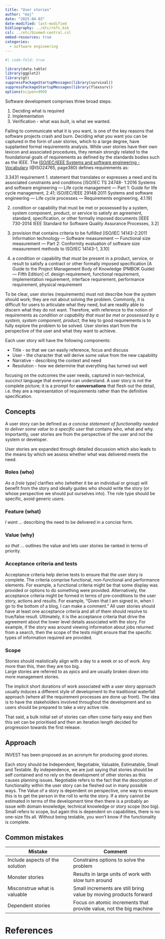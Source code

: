 ```yaml
---
title: "User stories"
author: "maj"
date: "2025-04-03"
date-modified: last-modified
bibliography: ../etc/refs.bib
csl: ../etc/biomed-central.csl
embed-resources: true
categories:
  - software engineering
---
```


```r
#| code-fold: true

library(data.table)
library(ggplot2)
library(gt)
suppressPackageStartupMessages(library(survival))
suppressPackageStartupMessages(library(flexsurv))
options(scipen=999)
```


Software development comprises three broad steps:

1. Deciding what is required
2. Implementation
3. Verification - what was built, is what we wanted.

Failing to communicate what it is you want, is one of the key reasons that software projects crash and burn.
Deciding what you want you can be captured in the form of user stories, which to a large degree, have supplanted formal requirements analysis.
While user stories have their own lexicon and associated procedures, they remain strongly related to the foundational goals of requirements as defined by the standards bodies such as the IEEE.
The [ISO/IEC/IEEE Systems and software engineering - Vocabulary](https://standards.ieee.org/ieee/24765/6800/) (@ISO24765, page380) defines requirements as:

3.3431 requirement
1. statement that translates or expresses a need and its associated constraints and conditions [ISO/IEC TS 24748- 1:2016 Systems and software engineering — Life cycle management — Part 1: Guide for life cycle management, 2.41; ISO/IEC/IEEE 29148:2011 Systems and software engineering — Life cycle processes — Requirements engineering, 4.1.19] 

2. condition or capability that must be met or possessed by a system, system component, product, or service to satisfy an agreement, standard, specification, or other formally imposed documents [IEEE 730-2014 IEEE Standard for Software Quality Assurance Processes, 3.2] 

3. provision that contains criteria to be fulfilled [ISO/IEC 14143-2:2011 Information technology — Software measurement — Functional size measurement — Part 2: Conformity evaluation of software size measurement methods to ISO/IEC 14143-1, 3.10] 

4. a condition or capability that must be present in a product, service, or result to satisfy a contract or other formally imposed specification [A Guide to the Project Management Body of Knowledge (PMBOK Guide) — Fifth Edition]
cf. design requirement, functional requirement, implementation requirement, interface requirement, performance requirement, physical requirement

To be clear, user stories (requirements) must not describe how the system should work; they are not about solving the problem.
Commonly, it is difficult for users to articulate what they need, but are readily able to discern what they do not want.
Therefore, with reference to the notion of requirements as *condition or capability that must be met or possessed by a system, system component, product*, the key to good requirements is to fully explore the problem to be solved.
User stories start from the perspective of the user and what they want to achieve.

Each user story will have the following components:

+ Title - so that we can easily reference, focus and discuss 
+ User - the character that will derive some value from the new capability 
+ Narrative - describing the context and need
+ Resolution - how we determine that everything has turned out well

focusing on the outcomes the user needs, captured in non-technical, succinct language that everyone can understand.
A user story is not the complete picture; it is a prompt for **conversations** that flesh out the detail, i.e. they are a representation of requirements rather than the definitive specification.



## Concepts

A user story can be defined as *a concise statement of functionality needed to deliver some value to a specific user* that contains who, what and why.
Importantly, user stories are from the perspective of the user and not the system or developer.

User stories are expanded through detailed discussion which also leads to the means by which we assess whether what was delivered meets the need.

### Roles (who)

*As a [role type]* clarifies who (whether it be an individual or group) will benefit from the story and ideally guides who should write the story (or whose perspective we should put ourselves into).
The role type should be specific, avoid generic *users*.

### Feature (what)

*I want ...* describing the need to be delivered in a concise form.

### Value (why)

*so that ...* outlines the value and lets user stories be ranked in terms of priority.

### Acceptance criteria and tests

Acceptance criteria help derive tests to ensure that the user story is complete.
The criteria comprise functional, non-functional and performance elements.
For example, a functional criteria might be that some display was provided or options to do something were provided.
Alternatively, the acceptance criteria might be formed in terms of pre-conditions to the user story, actions and results.
For example, "Given that I am signed in, when I go to the bottom of a blog, I can make a comment."
All user stories should have at least one acceptance criteria and all of them should resolve to true/false result.
Ultimately, it is the acceptance criteria that drive the agreement about the lower level details associated with the story.
For example, if the story was around viewing information about jobs returned from a search, then the scope of the tests might ensure that the specific types of information required are provided.

### Scope

Stories should realistically align with a day to a week or so of work.
Any more than this, then they are too big.  
Large stories are referred to as *epics* and are usually broken down into more management stories.

The implicit short durations of work associated with a user story approach usually induces a different style of development to the traditional waterfall approach (where all the requirement processes are done up front).
The idea is to have the stakeholders involved throughout the development and so users should be prepared to take a very active role.

That said, a bulk initial set of stories can often come fairly easy and then this set can be prioritised and then an iteration length decided for progression towards the first release.

## Approach

INVEST has been proposed as an acronym for producing good stories.

Each story should be Independent, Negotiable, Valuable, Estimatable, Small and Testable.
By independence, we are just saying that stories should be self contained and no rely on the development of other stories as this causes planning issues.
Negotiable refers to the fact that the description of functionality within the user story can be fleshed out in many possible ways.
The Value of a story is dependent on perspective, one way to ensure this is to get the person in the roll to write the story.
If a story cannot be estimated in terms of the development time then there is a probably an issue with domain knowledge, technical knowledge or story scope (too big). 
Small refers to scope, but again this is dependent on capabilities, there is no one-size fits all.
Without being testable, you won't know if the functionality is complete.


## Common mistakes

|Mistake | Comment |
|--------|-----------|
| Include aspects of the solution | Constrains options to solve the problem |
| Monster stories | Results in large units of work  with slow turn around |
| Misconstrue what is valuable | Small increments are still bring value by moving products forward |
| Dependent stories | Focus on atomic increments that provide value, not the big machine |


# References

::: {#refs}
:::